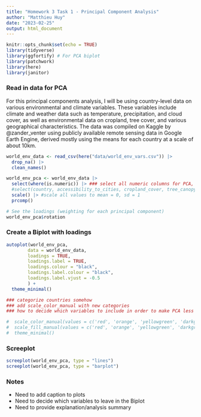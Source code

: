 ```yaml
---
title: "Homework 3 Task 1 - Principal Component Analysis"
author: "Matthieu Huy"
date: "2023-02-25"
output: html_document
---
```


```r
knitr::opts_chunk$set(echo = TRUE)
library(tidyverse)
library(ggfortify) # For PCA biplot
library(patchwork)
library(here)
library(janitor)

```

### Read in data for PCA

For this principal components analysis, I will be using country-level data on various environmental and climate variables. These variables include climate and weather data such as temperature, precipitation, and cloud cover, as well as environmental data on cropland, tree cover, and various geographical characteristics. The data was compiled on Kaggle by @zander_venter using publicly available remote sensing data in Google Earth Engine, derived mostly using the means for each country at a scale of about 10km.

```r
world_env_data <- read_csv(here("data/world_env_vars.csv")) |>
  drop_na() |>
  clean_names()

world_env_pca <- world_env_data |>
  select(where(is.numeric)) |> ### select all numeric columns for PCA, dropping country column
  #select(country, accessibility_to_cities, cropland_cover, tree_canopy_cover, rain_mean_annual, #temp_mean_annual, temp_annual_range, rain_wettest_quart, rain_driest_quart, temp_max = #temp_max_warmest_month, temp_min_coldest_month)
  scale() |> #scale all values to mean = 0, sd = 1
  prcomp()

# See the loadings (weighting for each principal component)
world_env_pca$rotation
```

### Create a Biplot with loadings
```r
autoplot(world_env_pca,
     	data = world_env_data,
     	loadings = TRUE,
     	loadings.label = TRUE,
     	loadings.colour = "black",
     	loadings.label.colour = "black",
     	loadings.label.vjust = -0.5
     	) +
  theme_minimal()

### categorize countries somehow
### add scale_color_manual with new categories
### how to decide which variables to include in order to make PCA less cluttered?

#  scale_color_manual(values = c('red', 'orange', 'yellowgreen', 'darkgreen')) +
#  scale_fill_manual(values = c('red', 'orange', 'yellowgreen', 'darkgreen')) +
#  theme_minimal()
```

### Screeplot

```r
screeplot(world_env_pca, type = "lines")
screeplot(world_env_pca, type = "barplot")
```

### Notes 

- Need to add caption to plots
- Need to decide which variables to leave in the Biplot
- Need to provide explanation/analysis summary
